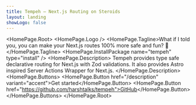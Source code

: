 ```yaml
---
title: Tempeh – Next.js Routing on Steroids
layout: landing
showLogo: false
---
```



<HomePage.Root>
  <HomePage.Logo />
  <HomePage.Tagline>What if I told you, you can make your Next.js routes 100% more safe and fun? 🧀</HomePage.Tagline>
  <HomePage.InstallPackage name="tempeh" type="install" />
  <HomePage.Description>
  Tempeh provides type safe declarative routing for Next.js with Zod validations. It also provides Astro inspired Server Actions Wrapper for Next.js.
  </HomePage.Description>
  <HomePage.Buttons>
    <HomePage.Button href="/description" variant="accent">Get started</HomePage.Button>
    <HomePage.Button href="https://github.com/harshtalks/tempeh">GitHub</HomePage.Button>
  </HomePage.Buttons>
</HomePage.Root>
